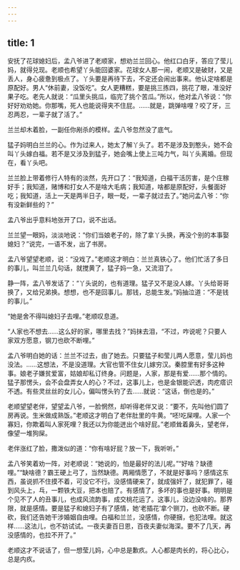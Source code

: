 ```yaml
---
---
---
```

title: 1
---



安抚了花球媳妇后，孟八爷进了老顺家，想劝兰兰回心。他红口白牙，答应了莹儿妈，就得兑现。老顺也希望丫头能回婆家。花球女人那一闹，老顺又是破财，又是丢人，身心疲惫到极点了。丫头要是再待下去，不定还会闹出事来。他认定啥都是原配好。男人“休前妻，没饭吃”。女人更糟糕，要是挑三拣四，挑花了眼，准没好果子吃。老先人就说：“瓜里头挑瓜，临完了挑个苦瓜。”所以，他对孟八爷说：“你好好劝劝她。你那嘴，死人也能说得夹不住屁。……就是，跳弹啥哩？咬了牙，三忍两忍，一辈子就了活了。”

兰兰却木着脸，一副任你剐杀的模样。孟八爷忽然没了底气。

猛子妈明白兰兰的心。作为过来人，她太了解丫头了。若不是涉及到憨头，她不会叫丫头嫁白福。若不是又涉及到猛子，她会嘴上使上三吨力气，叫丫头离婚。但现在，看丫头吧。

兰兰脸上带着修行人特有的淡然，先开口了：“我知道，白福干活厉害，是个庄稼好手；我知道，赌博和打女人不是啥大毛病；我知道，啥都是原配好，头餐面好吃；我知道，活上一天是两半日子，眼一眨，一辈子就过去了。”她问孟八爷：“你有没新鲜些的？”

孟八爷出乎意料地张开了口，说不出话。

兰兰望一眼妈，淡淡地说：“你们当娘老子的，除了拿丫头换，再没个别的本事娶媳妇？”说完，一语不发，出了书房。

孟八爷望望老顺，说：“没戏了。”老顺这才明白：兰兰真铁心了。他们忙活了多日的事儿，叫兰兰几句话，就搅黄了，猛子妈一急，又流泪了。

静一阵，孟八爷发话了：“丫头说的，也有道理。猛子又不是没人嫁。丫头给哥哥换了，又给兄弟换。想想，也不是回事儿。那钱，总能生发。”妈抽泣道：“不是钱的事儿。”

“她是舍不得叫媳妇子去哩。”老顺叹息道。

“人家也不想去……这么好的家，哪里去找？”妈抹去泪，“不过，咋说呢？只要人家双方愿意，钢刀也砍不断哩。”

孟八爷明白她的话：兰兰不过去，由了她去。只要猛子和莹儿两人愿意，莹儿妈也没法。……这想法，不是没道理。大官也管不住女儿嫁穷汉。秦腔里有好多这种事。娘老子嫌贫爱富，姑娘却私订终身。问题是，人家，那是有爱……那个情的。猛子那愣头，会不会盘弄女人的心？不过，这事儿上，也是金银能识透，肉疙瘩识不透。有些灵丝丝的女儿心，偏叫愣头钓了去……就说：“这话，倒也是的。”

老顺望望老伴，望望孟八爷，一脸惘然，却听得老伴又说：“要不，先叫他们圆了房再说。生米做成熟饭。”老顺这才明白了老伴肚里的牛黄。“呸!吃屎哩。人家一个寡妇，你欺着叫人家死哩？我还以为你能迸出个啥好屁。”老顺耸着鼻头，望老伴，像望一堆狗屎。

老伴涨红了脸，撒泼似的道：“你有啥好屁？放一下，我听听。”

孟八爷笑着劝一阵，对老顺说：“她说的，怕是最好的法儿呢。”“好啥？缺德哩。”“缺啥德？霸王硬上弓了，当然缺德。两厢情愿了，不就是好事吗？感情这东西，虽说抓不住摸不着，可没它不行。没感情硬来了，就成强奸了，就犯罪了，碰到风头上，乓，一颗铁大豆，把本也赔了。有感情了，多坏的事也是好事。明明是个见不了人的丑事儿，也成风流韵事，成交桃花运了。这事儿，没边没啥的。那界限，就是感情。要是猛子和媳妇子有了感情，她‘老插花’拿个铡刀，也砍不断。硬砍，我们还告她干涉婚姻自由哩。白福和兰兰，没感情，你硬捆，也犯法哩。就这样……这法儿，也不妨试试。一夜夫妻百日恩，百夜夫妻似海深。要不了几天，再没感情的，也拉不开了。”

老顺这才不说话了，但一想莹儿妈，心中总是歉疚。人心都是肉长的，将心比心，总是内疚。